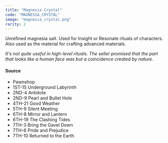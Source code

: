 ```yaml
---
title: "Magnesia Crystal"
code: "MAGNESIA_CRYSTAL"
image: "magnesia_crystal.png"
rarity: 2
---
```


Unrefined magnesia salt. Used for Insight or Resonate rituals of characters. Also used as the material for crafting advanced materials.

_It's not quite useful in high-level rituals. The seller promised that the part that looks like a human face was but a coincidence created by nature._

#### Source

- Pawnshop
- 1ST-15 Underground Labyrinth
- 2ND-4 Antidote
- 2ND-9 Pearl and Bullet Hole
- 4TH-21 Good Weather
- 5TH-9 Silent Meeting
- 6TH-8 Mirror and Lantern
- 6TH-19 The Clashing Tides
- 7TH-3 Bring the Gavel Down
- 7TH-6 Pride and Prejudice
- 7TH-10 Returned to the Earth
